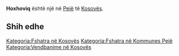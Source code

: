 {{Fshat në 
 | Emri                = Hoxhoviq
 | EmriAlt                = 
 | NAME_SHORT_FORM=      
 | NAME_GENERIC=      
 | NAME_SORT_NAME_RO=      HOXHOVIQ
 | FULL_NAME_RO = Hoxhoviq
 | FULL_NAME_ND_RO=Hoxhoviq
 | SORT_NAME_RG=HOXHOVIQ
 | FULL_NAME_RG=Hoxhoviq
 | FULL_NAME_ND_RG=Hoxhoviq
 | SRP_NAME_SHORT_FORM=      
 | SRP_NAME_GENERIC=      
 | SRP_NAME_SORT_NAME_RO=      
 | SRP_FULL_NAME_RO = 
 | SRP_FULL_NAME_ND_RO=
 | SRP_SORT_NAME_RG=
 | SRP_FULL_NAME_RG=
 | SRP_FULL_NAME_ND_RG=
 | Emri (Rasa dhanore) = 
 | Figura              = 
 | Shteti              = Kosovo
 | Komuna              = Pejë
 | Kodi postar         = 
 | Sipërfaqja          = 

 | Popullsia           = 

 | Regj. i popullsisë  = 
 | Dend. e popullsisë  = 
 | Faqja zyrtare       = 
 <!--- Koordinatat ----> 
 | Gjerësia            = 42.709722
 | Gjatësia            = 20.044167
 | Lartësia            = 
}}
'''Hoxhoviq''' është një [[]] në [[Pejë]] të [[Kosovës]].

<!-- == Gjeografia == -->
<!-- == Historia == -->
<!-- == Demografia == -->
== Shih edhe ==
{{Komuna Pejë}}
{{Kosovo-Administrata-Cung}}

[[Kategoria:Fshatra në Kosovës]]
[[Kategoria:Fshatra në Kommunes Pejë]]
[[Kategoria:Vendbanime në Kosovës]]
